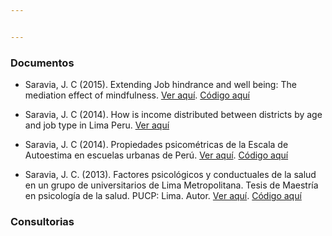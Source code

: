```yaml
---


---
```


### Documentos

- Saravia, J. C (2015). Extending Job hindrance and well being: The mediation effect of mindfulness. [Ver aquí]("images/Extending_JH.pdf.pdf"). [Código aquí](https://github.com/jsaraviadrago/Portafolio/tree/master/3.%20Job%20hindrance%20(2015))

- Saravia, J. C (2014). How is income distributed between districts by age and job type in Lima Peru. [Ver aquí]("images/Income_peru.pdf")

- Saravia, J. C (2014). Propiedades psicométricas de la Escala de Autoestima en escuelas urbanas de Perú. [Ver aquí]("images/Escala de Autoestima.pdf"). [Código aquí](https://github.com/jsaraviadrago/Portafolio/tree/master/2.%20Autoestima%20(2014))

- Saravia, J. C. (2013). Factores psicológicos y conductuales de la salud en un grupo de universitarios de Lima Metropolitana. Tesis de Maestría en psicología de la salud. PUCP: Lima. Autor. [Ver aquí](https://www.researchgate.net/publication/275340384_Factores_psicologicos_y_conductuales_de_la_salud_en_un_grupo_de_universitarios_de_Lima_Metropolitana). [Código aquí](https://github.com/jsaraviadrago/Portafolio/tree/master/1.%20Tesis%20salud%20(2013))

### Consultorias

